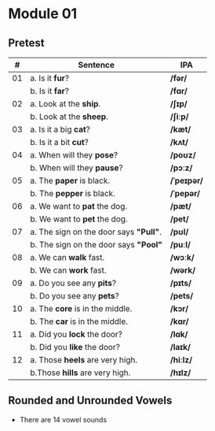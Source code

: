 # Module 01

## Pretest

|#|Sentence|IPA|
|---|---|---|
|01|a. Is it **fur**?|**/fər/**|
|  |b. Is it **far**?|**/fɑr/**|
|02|a. Look at the **ship**.|**/ʃɪp/**|
|  |b. Look at the **sheep**.|**/ʃiːp/**|
|03|a. Is it a big **cat**?|**/kæt/**|
|  |b. Is it a bit **cut**?|**/kʌt/**|
|04|a. When will they **pose**? |**/poʊz/**|
|  |b. When will they **pause**? |**/pɔːz/**|
|05|a. The **paper** is black. |**/ˈpeɪpər/**|
|  |b. The **pepper** is black. |**/ˈpepər/**|
|06|a. We want to **pat** the dog.|**/pæt/**|
|  |b. We want to **pet** the dog.|**/pet/**|
|07|a. The sign on the door says **"Pull"**.|**/pʊl/**|
|  |b. The sign on the door says **"Pool"**|**/puːl/**|
|08|a. We can **walk** fast.|**/wɔːk/**|
|  |b. We can **work** fast.|**/wərk/**|
|09|a. Do you see any **pits**?|**/pɪts/**|
|  |b. Do you see any **pets**?|**/pets/**|
|10|a. The **core** is in the middle.|**/kɔr/**|
|  |b. The **car** is in the middle.|**/kɑr/**|
|11|a. Did you **lock** the door?|**/lɑk/**|
|  |b. Did you **like** the door?|**/laɪk/**|
|12|a. Those **heels** are very high.|**/hiːlz/**|
|  |b.Those **hills** are very high.|**/hɪlz/**|

## Rounded and Unrounded Vowels

- There are 14 vowel sounds
